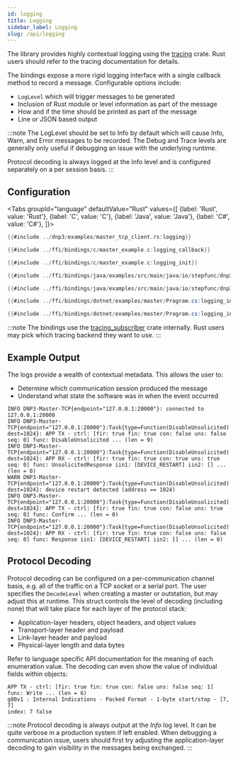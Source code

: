 ```yaml
---
id: logging
title: Logging
sidebar_label: Logging
slug: /api/logging
---
```



The library provides highly contextual logging using the [tracing](https://crates.io/crates/tracing) crate. Rust users should refer to the
tracing documentation for details.

The bindings expose a more rigid logging interface with a single callback method to record a message. Configurable options include:

* `LogLevel` which will trigger messages to be generated
* Inclusion of Rust module or level information as part of the message
* How and if the time should be printed as part of the message
* Line or JSON based output

:::note
The LogLevel should be set to Info by default which will cause Info, Warn, and Error messages to be recorded. The Debug and Trace levels are
generally only useful if debugging an issue with the underlying runtime.

Protocol decoding is always logged at the Info level and is configured separately on a per session basis.
:::

## Configuration

<Tabs
groupId="language"
defaultValue="Rust"
values={[
{label: 'Rust', value: 'Rust'},
{label: 'C', value: 'C'},
{label: 'Java', value: 'Java'},
{label: 'C#', value: 'C#'},
]}>
<TabItem value="Rust">

```rust
{{#include ../dnp3/examples/master_tcp_client.rs:logging}}
```

</TabItem>
<TabItem value="C">

```c
{{#include ../ffi/bindings/c/master_example.c:logging_callback}}

{{#include ../ffi/bindings/c/master_example.c:logging_init}}
```

</TabItem>
<TabItem value="Java">

```java
{{#include ../ffi/bindings/java/examples/src/main/java/io/stepfunc/dnp3rs/examples/MasterExample.java:logging_interface}}

{{#include ../ffi/bindings/java/examples/src/main/java/io/stepfunc/dnp3rs/examples/MasterExample.java:logging_init}}
```

</TabItem>
<TabItem value="C#">

```csharp
{{#include ../ffi/bindings/dotnet/examples/master/Program.cs:logging_interface}}

{{#include ../ffi/bindings/dotnet/examples/master/Program.cs:logging_init}}
```

</TabItem>
</Tabs>

:::note
The bindings use the [tracing_subscriber](https://crates.io/crates/tracing-subscriber) crate internally. Rust users may pick which tracing backend they want to
use.
:::

## Example Output

The logs provide a wealth of contextual metadata. This allows the user to:

* Determine which communication session produced the message
* Understand what state the software was in when the event occurred

```
INFO DNP3-Master-TCP{endpoint="127.0.0.1:20000"}: connected to 127.0.0.1:20000
INFO DNP3-Master-TCP{endpoint="127.0.0.1:20000"}:Task{type=Function(DisableUnsolicited) dest=1024}: APP TX - ctrl: [fir: true fin: true con: false uns: false seq: 0] func: DisableUnsolicited ... (len = 9)
INFO DNP3-Master-TCP{endpoint="127.0.0.1:20000"}:Task{type=Function(DisableUnsolicited) dest=1024}: APP RX - ctrl: [fir: true fin: true con: true uns: true seq: 0] func: UnsolicitedResponse iin1: [DEVICE_RESTART] iin2: [] ... (len = 0)
WARN DNP3-Master-TCP{endpoint="127.0.0.1:20000"}:Task{type=Function(DisableUnsolicited) dest=1024}: device restart detected (address == 1024)
INFO DNP3-Master-TCP{endpoint="127.0.0.1:20000"}:Task{type=Function(DisableUnsolicited) dest=1024}: APP TX - ctrl: [fir: true fin: true con: false uns: true seq: 0] func: Confirm ... (len = 0)
INFO DNP3-Master-TCP{endpoint="127.0.0.1:20000"}:Task{type=Function(DisableUnsolicited) dest=1024}: APP RX - ctrl: [fir: true fin: true con: false uns: false seq: 0] func: Response iin1: [DEVICE_RESTART] iin2: [] ... (len = 0)
```

## Protocol Decoding

Protocol decoding can be configured on a per-communication channel basis, e.g. all of the traffic on a TCP socket or a serial port. The user specifies the
`DecodeLevel` when creating a master or outstation, but may adjust this at runtime. This struct controls the level of decoding (including none) that will take place for each layer of the
protocol stack:

* Application-layer headers, object headers, and object values
* Transport-layer header and payload
* Link-layer header and payload
* Physical-layer length and data bytes

Refer to language specific API documentation for the meaning of each enumeration value. The decoding can even show the value of individual fields within objects:

```
APP TX - ctrl: [fir: true fin: true con: false uns: false seq: 1] func: Write ... (len = 6)
g80v1 : Internal Indications - Packed Format - 1-byte start/stop - [7, 7]
index: 7 false
```

:::note
Protocol decoding is always output at the *Info* log level. It can be quite verbose in a production system if left enabled. When debugging a communication issue, users
should first try adjusting the application-layer decoding to gain visibility in the messages being exchanged.
:::


